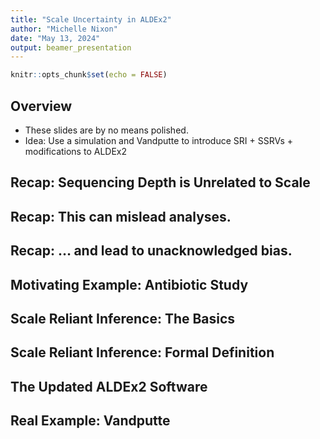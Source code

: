 ```yaml
---
title: "Scale Uncertainty in ALDEx2"
author: "Michelle Nixon"
date: "May 13, 2024"
output: beamer_presentation
---
```


```r
knitr::opts_chunk$set(echo = FALSE)
```


## Overview

- These slides are by no means polished.
- Idea: Use a simulation and Vandputte to introduce SRI + SSRVs + modifications to ALDEx2

## Recap: Sequencing Depth is Unrelated to Scale

## Recap: This can mislead analyses.

## Recap: ... and lead to unacknowledged bias.

## Motivating Example: Antibiotic Study

## Scale Reliant Inference: The Basics

## Scale Reliant Inference: Formal Definition

## The Updated ALDEx2 Software

## Real Example: Vandputte